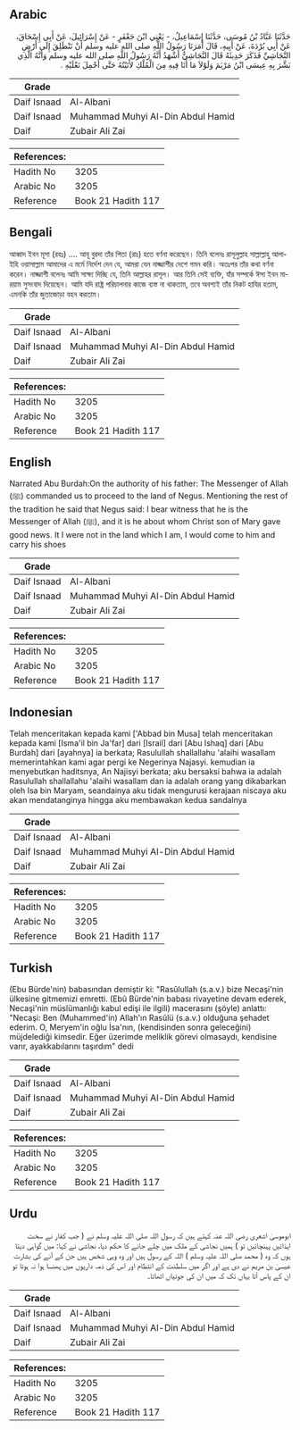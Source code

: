 ## Arabic


<div dir="rtl" lang="ar" style={{fontSize:'larger',backgroundColor:'#f8f9fa',padding:20}}>
حَدَّثَنَا عَبَّادُ بْنُ مُوسَى، حَدَّثَنَا إِسْمَاعِيلُ، - يَعْنِي ابْنَ جَعْفَرٍ - عَنْ إِسْرَائِيلَ، عَنْ أَبِي إِسْحَاقَ، عَنْ أَبِي بُرْدَةَ، عَنْ أَبِيهِ، قَالَ أَمَرَنَا رَسُولُ اللَّهِ صلى الله عليه وسلم أَنْ نَنْطَلِقَ إِلَى أَرْضِ النَّجَاشِيِّ فَذَكَرَ حَدِيثَهُ قَالَ النَّجَاشِيُّ أَشْهَدُ أَنَّهُ رَسُولُ اللَّهِ صلى الله عليه وسلم وَأَنَّهُ الَّذِي بَشَّرَ بِهِ عِيسَى ابْنُ مَرْيَمَ وَلَوْلاَ مَا أَنَا فِيهِ مِنَ الْمُلْكِ لأَتَيْتُهُ حَتَّى أَحْمِلَ نَعْلَيْهِ ‏.‏
</div>
<div style={{backgroundColor:'#f8f9fa',padding:20, marginBottom: 10}}><table> <thead> <tr> <th>Grade</th> <th></th> </tr> </thead> <tbody> <tr><td>Daif Isnaad</td><td>Al-Albani</td></tr><tr><td>Daif Isnaad</td><td>Muhammad Muhyi Al-Din Abdul Hamid</td></tr><tr><td>Daif</td><td>Zubair Ali Zai</td></tr></tbody></table><table> <thead> <tr> <th>References:</th> <th></th> </tr> </thead> <tbody><tr><td>Hadith No</td><td>3205</td></tr><tr><td>Arabic No</td><td>3205</td></tr><tr><td>Reference</td><td>Book 21 Hadith 117</td></tr></tbody></table></div>

## Bengali


<div dir="ltr" lang="bn" style={{fontSize:'larger',backgroundColor:'#f8f9fa',padding:20}}>
আব্বাদ ইবন মূসা (রহঃ) .... আবূ বুরদা তাঁর পিতা (রাঃ) হতে বর্ণনা করেছেন। তিনি বলেনঃ রাসূলুল্লাহ সাল্লাল্লাহু আলাইহি ওয়াসাল্লাম আমাদের এ মর্মে নির্দেশ দেন যে, আমরা যেন নাজ্জাশীর দেশে গমন করি। অতঃপর তাঁর কথা বর্ণনা করেন। নাজ্জাশী বলেনঃ আমি সাক্ষ্য দিচ্ছি যে, তিনি আল্লাহর রাসূল। আর তিনি সেই ব্যক্তি, যাঁর সম্পর্কে ঈসা ইবন মারয়াম সুসংবাদ দিয়েছেন। আমি যদি রাষ্ট্র পরিচালনার কাজে ব্যস্ত না থাকতাম, তবে অবশ্যই তাঁর নিকট হাযির হতাম, এমনকি তাঁর জুতাজোড়া বহন করতাম।
</div>
<div style={{backgroundColor:'#f8f9fa',padding:20, marginBottom: 10}}><table> <thead> <tr> <th>Grade</th> <th></th> </tr> </thead> <tbody> <tr><td>Daif Isnaad</td><td>Al-Albani</td></tr><tr><td>Daif Isnaad</td><td>Muhammad Muhyi Al-Din Abdul Hamid</td></tr><tr><td>Daif</td><td>Zubair Ali Zai</td></tr></tbody></table><table> <thead> <tr> <th>References:</th> <th></th> </tr> </thead> <tbody><tr><td>Hadith No</td><td>3205</td></tr><tr><td>Arabic No</td><td>3205</td></tr><tr><td>Reference</td><td>Book 21 Hadith 117</td></tr></tbody></table></div>

## English


<div dir="ltr" lang="en" style={{fontSize:'larger',backgroundColor:'#f8f9fa',padding:20}}>
Narrated Abu Burdah:On the authority of his father: The Messenger of Allah (ﷺ) commanded us to proceed to the land of Negus. Mentioning the rest of the tradition he said that Negus said: I bear witness that he is the Messenger of Allah (ﷺ), and it is he about whom Christ son of Mary gave good news. It I were not in the land which I am, I would come to him and carry his shoes
</div>
<div style={{backgroundColor:'#f8f9fa',padding:20, marginBottom: 10}}><table> <thead> <tr> <th>Grade</th> <th></th> </tr> </thead> <tbody> <tr><td>Daif Isnaad</td><td>Al-Albani</td></tr><tr><td>Daif Isnaad</td><td>Muhammad Muhyi Al-Din Abdul Hamid</td></tr><tr><td>Daif</td><td>Zubair Ali Zai</td></tr></tbody></table><table> <thead> <tr> <th>References:</th> <th></th> </tr> </thead> <tbody><tr><td>Hadith No</td><td>3205</td></tr><tr><td>Arabic No</td><td>3205</td></tr><tr><td>Reference</td><td>Book 21 Hadith 117</td></tr></tbody></table></div>

## Indonesian


<div dir="ltr" lang="id" style={{fontSize:'larger',backgroundColor:'#f8f9fa',padding:20}}>
Telah menceritakan kepada kami ['Abbad bin Musa] telah menceritakan kepada kami [Isma'il bin Ja'far] dari [Israil] dari [Abu Ishaq] dari [Abu Burdah] dari [ayahnya] ia berkata; Rasulullah shallallahu 'alaihi wasallam memerintahkan kami agar pergi ke Negerinya Najasyi. kemudian ia menyebutkan haditsnya, An Najisyi berkata; aku bersaksi bahwa ia adalah Rasulullah shallallahu 'alaihi wasallam dan ia adalah orang yang dikabarkan oleh Isa bin Maryam, seandainya aku tidak mengurusi kerajaan niscaya aku akan mendatanginya hingga aku membawakan kedua sandalnya
</div>
<div style={{backgroundColor:'#f8f9fa',padding:20, marginBottom: 10}}><table> <thead> <tr> <th>Grade</th> <th></th> </tr> </thead> <tbody> <tr><td>Daif Isnaad</td><td>Al-Albani</td></tr><tr><td>Daif Isnaad</td><td>Muhammad Muhyi Al-Din Abdul Hamid</td></tr><tr><td>Daif</td><td>Zubair Ali Zai</td></tr></tbody></table><table> <thead> <tr> <th>References:</th> <th></th> </tr> </thead> <tbody><tr><td>Hadith No</td><td>3205</td></tr><tr><td>Arabic No</td><td>3205</td></tr><tr><td>Reference</td><td>Book 21 Hadith 117</td></tr></tbody></table></div>

## Turkish


<div dir="ltr" lang="tr" style={{fontSize:'larger',backgroundColor:'#f8f9fa',padding:20}}>
(Ebu Bürde'nin) babasından demiştir ki: "Rasûlullah (s.a.v.) bize Necaşi'nin ülkesine gitmemizi emretti. (Ebû Bürde'nin babası rivayetine devam ederek, Necaşi'nin müslümanlığı kabul edişi ile ilgili) macerasını (şöyle) anlattı: "Necaşi: Ben (Muhammed'in) Allah'ın Rasûlü (s.a.v.) olduğuna şehadet ederim. O, Meryem'in oğlu İsa'nın, (kendisinden sonra geleceğini) müjdelediği kimsedir. Eğer üzerimde meliklik görevi olmasaydı, kendisine varır, ayakkabılarını taşırdım" dedi
</div>
<div style={{backgroundColor:'#f8f9fa',padding:20, marginBottom: 10}}><table> <thead> <tr> <th>Grade</th> <th></th> </tr> </thead> <tbody> <tr><td>Daif Isnaad</td><td>Al-Albani</td></tr><tr><td>Daif Isnaad</td><td>Muhammad Muhyi Al-Din Abdul Hamid</td></tr><tr><td>Daif</td><td>Zubair Ali Zai</td></tr></tbody></table><table> <thead> <tr> <th>References:</th> <th></th> </tr> </thead> <tbody><tr><td>Hadith No</td><td>3205</td></tr><tr><td>Arabic No</td><td>3205</td></tr><tr><td>Reference</td><td>Book 21 Hadith 117</td></tr></tbody></table></div>

## Urdu


<div dir="rtl" lang="ur" style={{fontSize:'larger',backgroundColor:'#f8f9fa',padding:20}}>
ابوموسیٰ اشعری رضی اللہ عنہ کہتے ہیں کہ رسول اللہ صلی اللہ علیہ وسلم نے ( جب کفار نے سخت ایذائیں پہنچائیں تو ) ہمیں نجاشی کے ملک میں چلے جانے کا حکم دیا، نجاشی نے کہا: میں گواہی دیتا ہوں کہ وہ ( محمد صلی اللہ علیہ وسلم ) اللہ کے رسول ہیں اور وہ وہی شخص ہیں جن کے آنے کی بشارت عیسیٰ بن مریم نے دی ہے اور اگر میں سلطنت کے انتظام اور اس کی ذمہ داریوں میں پھنسا ہوا نہ ہوتا تو ان کے پاس آتا یہاں تک کہ میں ان کی جوتیاں اٹھاتا۔
</div>
<div style={{backgroundColor:'#f8f9fa',padding:20, marginBottom: 10}}><table> <thead> <tr> <th>Grade</th> <th></th> </tr> </thead> <tbody> <tr><td>Daif Isnaad</td><td>Al-Albani</td></tr><tr><td>Daif Isnaad</td><td>Muhammad Muhyi Al-Din Abdul Hamid</td></tr><tr><td>Daif</td><td>Zubair Ali Zai</td></tr></tbody></table><table> <thead> <tr> <th>References:</th> <th></th> </tr> </thead> <tbody><tr><td>Hadith No</td><td>3205</td></tr><tr><td>Arabic No</td><td>3205</td></tr><tr><td>Reference</td><td>Book 21 Hadith 117</td></tr></tbody></table></div>